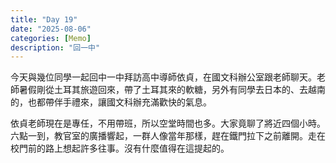 ```yaml
---
title: "Day 19"
date: "2025-08-06"
categories: [Memo]
description: "回一中"
---
```


今天與幾位同學一起回中一中拜訪高中導師依貞，在國文科辦公室跟老師聊天。老師暑假剛從土耳其旅遊回來，帶了土耳其來的軟糖，另外有同學去日本的、去越南的，也都帶伴手禮來，讓國文科辦充滿歡快的氣息。

依貞老師現在是專任，不用帶班，所以空堂時間也多。大家竟聊了將近四個小時。六點一到，教官室的廣播響起，一群人像當年那樣，趕在鐵門拉下之前離開。走在校門前的路上想起許多往事。沒有什麼值得在這提起的。

